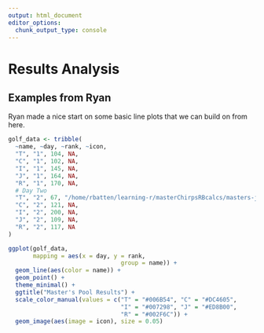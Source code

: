 ```yaml
---
output: html_document
editor_options: 
  chunk_output_type: console
---
```

# Results Analysis


## Examples from Ryan

Ryan made a nice start on some basic line plots that we can build on
from here.
```r
golf_data <- tribble(
  ~name, ~day, ~rank, ~icon,
  "T", "1", 104, NA,
  "C", "1", 102, NA,
  "I", "1", 145, NA,
  "J", "1", 164, NA,
  "R", "1", 170, NA,
  # Day Two
  "T", "2", 67, "/home/rbatten/learning-r/masterChirpsRBcalcs/masters-jacket.png",
  "C", "2", 121, NA,
  "I", "2", 200, NA,
  "J", "2", 109, NA,
  "R", "2", 117, NA
)

ggplot(golf_data,
       mapping = aes(x = day, y = rank,
                                group = name)) +
  geom_line(aes(color = name)) +
  geom_point() +
  theme_minimal() +
  ggtitle("Master's Pool Results") +
  scale_color_manual(values = c("T" = "#006B54", "C" = "#DC4605",
                                "I" = "#007298", "J" = "#ED8B00",
                                "R" = "#002F6C")) +
  geom_image(aes(image = icon), size = 0.05)

```




